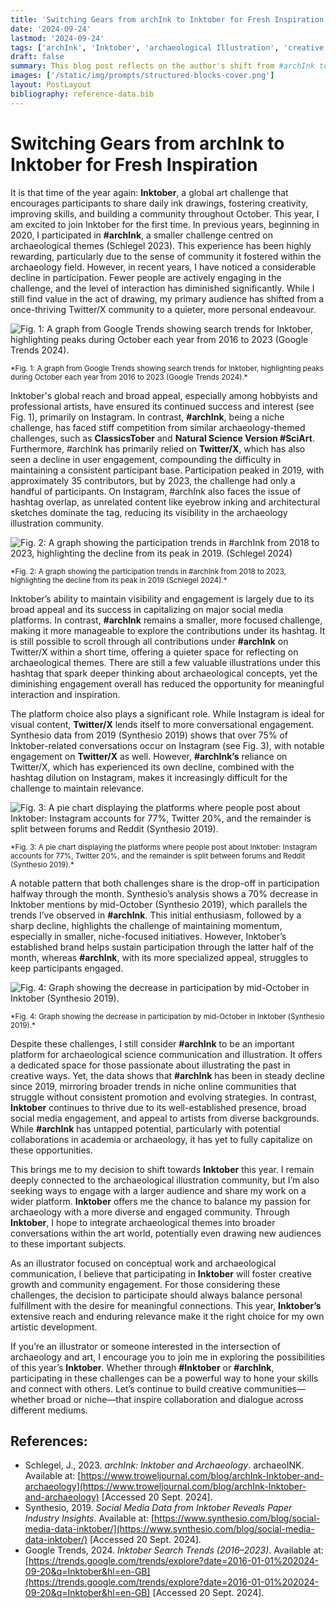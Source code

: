 ```yaml
---
title: 'Switching Gears from archInk to Inktober for Fresh Inspiration'
date: '2024-09-24'
lastmod: '2024-09-24'
tags: ['archInk', 'Inktober', 'archaeological Illustration', 'creative challenge']
draft: false
summary: This blog post reflects on the author's shift from #archInk to Inktober, examining the decline in #archInk's participation and the broad appeal of Inktober. By comparing community engagement and platform usage, the author explains why Inktober offers a larger audience and greater creative opportunities, while still acknowledging the value of #archInk's niche focus.
images: ['/static/img/prompts/structured-blocks-cover.png']
layout: PostLayout
bibliography: reference-data.bib
---
```


# Switching Gears from archInk to Inktober for Fresh Inspiration

It is that time of the year again: **Inktober**, a global art challenge that encourages participants to share daily ink drawings, fostering creativity, improving skills, and building a community throughout October. This year, I am excited to join Inktober for the first time. In previous years, beginning in 2020, I participated in **#archInk**, a smaller challenge centred on archaeological themes (Schlegel 2023). This experience has been highly rewarding, particularly due to the sense of community it fostered within the archaeology field. However, in recent years, I have noticed a considerable decline in participation. Fewer people are actively engaging in the challenge, and the level of interaction has diminished significantly. While I still find value in the act of drawing, my primary audience has shifted from a once-thriving Twitter/X community to a quieter, more personal endeavour.

![Fig. 1: A graph from Google Trends showing search trends for Inktober, highlighting peaks during October each year from 2016 to 2023 (Google Trends 2024).](/static/img/blog/Inktober/Fig1InterestInInktoberOverTime.jpg)

<sub className="bottom-8">
  *Fig. 1: A graph from Google Trends showing search trends for Inktober, highlighting peaks during
  October each year from 2016 to 2023 (Google Trends 2024).*
</sub>

Inktober's global reach and broad appeal, especially among hobbyists and professional artists, have ensured its continued success and interest (see Fig. 1), primarily on Instagram. In contrast, **#archInk**, being a niche challenge, has faced stiff competition from similar archaeology-themed challenges, such as **ClassicsTober** and **Natural Science Version #SciArt**. Furthermore, #archInk has primarily relied on **Twitter/X**, which has also seen a decline in user engagement, compounding the difficulty in maintaining a consistent participant base. Participation peaked in 2019, with approximately 35 contributors, but by 2023, the challenge had only a handful of participants. On Instagram, #archInk also faces the issue of hashtag overlap, as unrelated content like eyebrow inking and architectural sketches dominate the tag, reducing its visibility in the archaeology illustration community.

![Fig. 2: A graph showing the participation trends in #archInk from 2018 to 2023, highlighting the decline from its peak in 2019. (Schlegel 2024)](/static/img/blog/Inktober/Fig2ArchInkParticipation2018To2023.jpg)

<sub className="bottom-8">
  *Fig. 2: A graph showing the participation trends in #archInk from 2018 to 2023, highlighting the
  decline from its peak in 2019 (Schlegel 2024).*
</sub>

Inktober’s ability to maintain visibility and engagement is largely due to its broad appeal and its success in capitalizing on major social media platforms. In contrast, **#archInk** remains a smaller, more focused challenge, making it more manageable to explore the contributions under its hashtag. It is still possible to scroll through all contributions under **#archInk** on Twitter/X within a short time, offering a quieter space for reflecting on archaeological themes. There are still a few valuable illustrations under this hashtag that spark deeper thinking about archaeological concepts, yet the diminishing engagement overall has reduced the opportunity for meaningful interaction and inspiration.

The platform choice also plays a significant role. While Instagram is ideal for visual content, **Twitter/X** lends itself to more conversational engagement. Synthesio data from 2019 (Synthesio 2019) shows that over 75% of Inktober-related conversations occur on Instagram (see Fig. 3), with notable engagement on **Twitter/X** as well. However, **#archInk’s** reliance on Twitter/X, which has experienced its own decline, combined with the hashtag dilution on Instagram, makes it increasingly difficult for the challenge to maintain relevance.

![Fig. 3: A pie chart displaying the platforms where people post about Inktober: Instagram accounts for 77%, Twitter 20%, and the remainder is split between forums and Reddit (Synthesio 2019).](/static/img/blog/Inktober/Fig3PlatformDistributionForInktober.jpg)

<sub className="bottom-8">
  *Fig. 3: A pie chart displaying the platforms where people post about Inktober: Instagram accounts
  for 77%, Twitter 20%, and the remainder is split between forums and Reddit (Synthesio 2019).*
</sub>

A notable pattern that both challenges share is the drop-off in participation halfway through the month. Synthesio’s analysis shows a 70% decrease in Inktober mentions by mid-October (Synthesio 2019), which parallels the trends I’ve observed in **#archInk**. This initial enthusiasm, followed by a sharp decline, highlights the challenge of maintaining momentum, especially in smaller, niche-focused initiatives. However, Inktober’s established brand helps sustain participation through the latter half of the month, whereas **#archInk**, with its more specialized appeal, struggles to keep participants engaged.

![Fig. 4: Graph showing the decrease in participation by mid-October in Inktober (Synthesio 2019).](/static/img/blog/Inktober/Fig4InktoberMidOctoberEngagementDrop.jpg)

<sub className="bottom-8">
  *Fig. 4: Graph showing the decrease in participation by mid-October in Inktober (Synthesio 2019).*
</sub>

Despite these challenges, I still consider **#archInk** to be an important platform for archaeological science communication and illustration. It offers a dedicated space for those passionate about illustrating the past in creative ways. Yet, the data shows that **#archInk** has been in steady decline since 2019, mirroring broader trends in niche online communities that struggle without consistent promotion and evolving strategies. In contrast, **Inktober** continues to thrive due to its well-established presence, broad social media engagement, and appeal to artists from diverse backgrounds. While **#archInk** has untapped potential, particularly with potential collaborations in academia or archaeology, it has yet to fully capitalize on these opportunities.

This brings me to my decision to shift towards **Inktober** this year. I remain deeply connected to the archaeological illustration community, but I’m also seeking ways to engage with a larger audience and share my work on a wider platform. **Inktober** offers me the chance to balance my passion for archaeology with a more diverse and engaged community. Through **Inktober**, I hope to integrate archaeological themes into broader conversations within the art world, potentially even drawing new audiences to these important subjects.

As an illustrator focused on conceptual work and archaeological communication, I believe that participating in **Inktober** will foster creative growth and community engagement. For those considering these challenges, the decision to participate should always balance personal fulfillment with the desire for meaningful connections. This year, **Inktober’s** extensive reach and enduring relevance make it the right choice for my own artistic development.

If you’re an illustrator or someone interested in the intersection of archaeology and art, I encourage you to join me in exploring the possibilities of this year’s **Inktober**. Whether through **#Inktober** or **#archInk**, participating in these challenges can be a powerful way to hone your skills and connect with others. Let’s continue to build creative communities—whether broad or niche—that inspire collaboration and dialogue across different mediums.

## References:

- Schlegel, J., 2023. _archInk: Inktober and Archaeology_. archaeoINK. Available at: [https://www.troweljournal.com/blog/archInk-Inktober-and-archaeology](https://www.troweljournal.com/blog/archInk-Inktober-and-archaeology) [Accessed 20 Sept. 2024].
- Synthesio, 2019. _Social Media Data from Inktober Reveals Paper Industry Insights_. Available at: [https://www.synthesio.com/blog/social-media-data-inktober/](https://www.synthesio.com/blog/social-media-data-inktober/) [Accessed 20 Sept. 2024].
- Google Trends, 2024. _Inktober Search Trends (2016–2023)_. Available at: [https://trends.google.com/trends/explore?date=2016-01-01%202024-09-20&q=Inktober&hl=en-GB](https://trends.google.com/trends/explore?date=2016-01-01%202024-09-20&q=Inktober&hl=en-GB) [Accessed 20 Sept. 2024].
